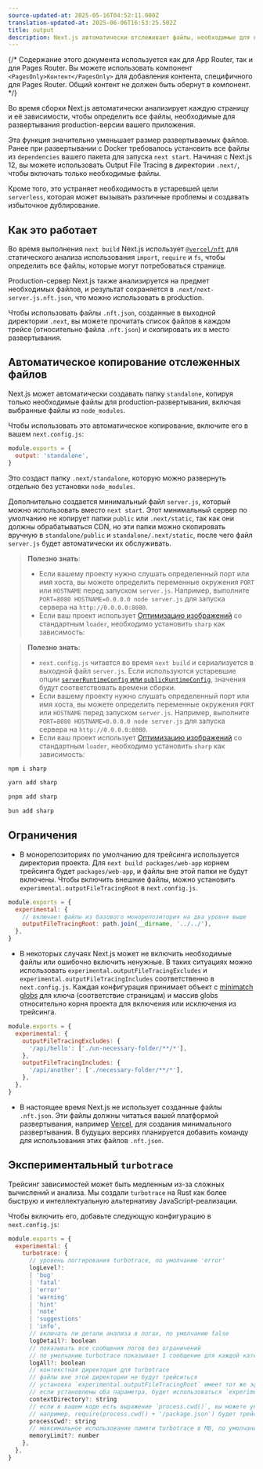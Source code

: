 ```yaml
---
source-updated-at: 2025-05-16T04:52:11.000Z
translation-updated-at: 2025-06-06T16:53:25.502Z
title: output
description: Next.js автоматически отслеживает файлы, необходимые для каждой страницы, чтобы упростить развертывание приложения. Узнайте, как это работает.
---
```


{/* Содержание этого документа используется как для App Router, так и для Pages Router. Вы можете использовать компонент `<PagesOnly>Контент</PagesOnly>` для добавления контента, специфичного для Pages Router. Общий контент не должен быть обернут в компонент. */}

Во время сборки Next.js автоматически анализирует каждую страницу и её зависимости, чтобы определить все файлы, необходимые для развертывания production-версии вашего приложения.

Эта функция значительно уменьшает размер развертываемых файлов. Ранее при развертывании с Docker требовалось установить все файлы из `dependencies` вашего пакета для запуска `next start`. Начиная с Next.js 12, вы можете использовать Output File Tracing в директории `.next/`, чтобы включать только необходимые файлы.

Кроме того, это устраняет необходимость в устаревшей цели `serverless`, которая может вызывать различные проблемы и создавать избыточное дублирование.

## Как это работает

Во время выполнения `next build` Next.js использует [`@vercel/nft`](https://github.com/vercel/nft) для статического анализа использования `import`, `require` и `fs`, чтобы определить все файлы, которые могут потребоваться странице.

Production-сервер Next.js также анализируется на предмет необходимых файлов, и результат сохраняется в `.next/next-server.js.nft.json`, что можно использовать в production.

Чтобы использовать файлы `.nft.json`, созданные в выходной директории `.next`, вы можете прочитать список файлов в каждом трейсе (относительно файла `.nft.json`) и скопировать их в место развертывания.

## Автоматическое копирование отслеженных файлов

Next.js может автоматически создавать папку `standalone`, копируя только необходимые файлы для production-развертывания, включая выбранные файлы из `node_modules`.

Чтобы использовать это автоматическое копирование, включите его в вашем `next.config.js`:

```js filename="next.config.js"
module.exports = {
  output: 'standalone',
}
```

Это создаст папку `.next/standalone`, которую можно развернуть отдельно без установки `node_modules`.

Дополнительно создается минимальный файл `server.js`, который можно использовать вместо `next start`. Этот минимальный сервер по умолчанию не копирует папки `public` или `.next/static`, так как они должны обрабатываться CDN, но эти папки можно скопировать вручную в `standalone/public` и `standalone/.next/static`, после чего файл `server.js` будет автоматически их обслуживать.

<AppOnly>

> **Полезно знать**:
>
> - Если вашему проекту нужно слушать определенный порт или имя хоста, вы можете определить переменные окружения `PORT` или `HOSTNAME` перед запуском `server.js`. Например, выполните `PORT=8080 HOSTNAME=0.0.0.0 node server.js` для запуска сервера на `http://0.0.0.0:8080`.
> - Если ваш проект использует [Оптимизацию изображений](/docs/app/building-your-application/optimizing/images) со стандартным `loader`, необходимо установить `sharp` как зависимость:

</AppOnly>

<PagesOnly>

> **Полезно знать**:
>
> - `next.config.js` читается во время `next build` и сериализуется в выходной файл `server.js`. Если используются устаревшие опции [`serverRuntimeConfig` или `publicRuntimeConfig`](/docs/pages/api-reference/next-config-js/runtime-configuration), значения будут соответствовать времени сборки.
> - Если вашему проекту нужно слушать определенный порт или имя хоста, вы можете определить переменные окружения `PORT` или `HOSTNAME` перед запуском `server.js`. Например, выполните `PORT=8080 HOSTNAME=0.0.0.0 node server.js` для запуска сервера на `http://0.0.0.0:8080`.
> - Если ваш проект использует [Оптимизацию изображений](/docs/pages/building-your-application/optimizing/images) со стандартным `loader`, необходимо установить `sharp` как зависимость:

</PagesOnly>

```bash filename="Terminal"
npm i sharp
```

```bash filename="Terminal"
yarn add sharp
```

```bash filename="Terminal"
pnpm add sharp
```

```bash filename="Terminal"
bun add sharp
```

## Ограничения

- В монорепозиториях по умолчанию для трейсинга используется директория проекта. Для `next build packages/web-app` корнем трейсинга будет `packages/web-app`, и файлы вне этой папки не будут включены. Чтобы включить внешние файлы, можно установить `experimental.outputFileTracingRoot` в `next.config.js`.

```js filename="packages/web-app/next.config.js"
module.exports = {
  experimental: {
    // включает файлы из базового монорепозитория на два уровня выше
    outputFileTracingRoot: path.join(__dirname, '../../'),
  },
}
```

- В некоторых случаях Next.js может не включить необходимые файлы или ошибочно включить ненужные. В таких ситуациях можно использовать `experimental.outputFileTracingExcludes` и `experimental.outputFileTracingIncludes` соответственно в `next.config.js`. Каждая конфигурация принимает объект с [minimatch globs](https://www.npmjs.com/package/minimatch) для ключа (соответствие страницам) и массив globs относительно корня проекта для включения или исключения из трейсинга.

```js filename="next.config.js"
module.exports = {
  experimental: {
    outputFileTracingExcludes: {
      '/api/hello': ['./un-necessary-folder/**/*'],
    },
    outputFileTracingIncludes: {
      '/api/another': ['./necessary-folder/**/*'],
    },
  },
}
```

- В настоящее время Next.js не использует созданные файлы `.nft.json`. Эти файлы должны читаться вашей платформой развертывания, например [Vercel](https://vercel.com), для создания минимального развертывания. В будущих версиях планируется добавить команду для использования этих файлов `.nft.json`.

## Экспериментальный `turbotrace`

Трейсинг зависимостей может быть медленным из-за сложных вычислений и анализа. Мы создали `turbotrace` на Rust как более быструю и интеллектуальную альтернативу JavaScript-реализации.

Чтобы включить его, добавьте следующую конфигурацию в `next.config.js`:

```js filename="next.config.js"
module.exports = {
  experimental: {
    turbotrace: {
      // уровень логгирования turbotrace, по умолчанию 'error'
      logLevel?:
      | 'bug'
      | 'fatal'
      | 'error'
      | 'warning'
      | 'hint'
      | 'note'
      | 'suggestions'
      | 'info',
      // включать ли детали анализа в логах, по умолчанию false
      logDetail?: boolean
      // показывать все сообщения логов без ограничений
      // по умолчанию turbotrace показывает 1 сообщение для каждой категории
      logAll?: boolean
      // контекстная директория для turbotrace
      // файлы вне этой директории не будут трейситься
      // установка `experimental.outputFileTracingRoot` имеет тот же эффект
      // если установлены оба параметра, будет использоваться `experimental.turbotrace.contextDirectory`
      contextDirectory?: string
      // если в вашем коде есть выражение `process.cwd()`, вы можете указать его значение для turbotrace
      // например, require(process.cwd() + '/package.json') будет трейситься как require('/path/to/cwd/package.json')
      processCwd?: string
      // максимальное использование памяти turbotrace в MB, по умолчанию 6000
      memoryLimit?: number
    },
  },
}
```